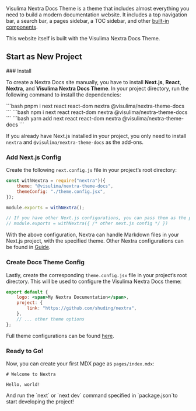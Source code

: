
Visulima Nextra Docs Theme is a theme that includes almost everything you need to build a modern documentation website. It includes a top navigation bar, a search bar, a pages sidebar, a TOC sidebar, and other [built-in components](/docs/nextra-theme-docs/writing-content/components).

This website itself is built with the Visulima Nextra Docs Theme.

## Start as New Project

<Steps>
### Install

To create a Nextra Docs site manually, you have to install **Next.js**, **React**, **Nextra**, and **Visulima Nextra Docs Theme**. In your project directory, run the following command to install the dependencies:

<Tabs>
    <Tab title="pnpm">```bash pnpm i next react react-dom nextra @visulima/nextra-theme-docs ```</Tab>
    <Tab title="npm">```bash npm i next react react-dom nextra @visulima/nextra-theme-docs ```</Tab>
    <Tab title="yarn">```bash yarn add next react react-dom nextra @visulima/nextra-theme-docs ```</Tab>
</Tabs>

<Callout>If you already have Next.js installed in your project, you only need to install `nextra` and `@visulima/nextra-theme-docs` as the add-ons.</Callout>

### Add Next.js Config

Create the following `next.config.js` file in your project’s root directory:

```js filename="next.config.js"
const withNextra = require("nextra")({
    theme: "@visulima/nextra-theme-docs",
    themeConfig: "./theme.config.jsx",
});

module.exports = withNextra();

// If you have other Next.js configurations, you can pass them as the parameter:
// module.exports = withNextra({ /* other next.js config */ })
```

With the above configuration, Nextra can handle Markdown files in your Next.js project, with the specified theme. Other Nextra configurations can be found in [Guide](https://nextra.site/docs/guide).

### Create Docs Theme Config

Lastly, create the corresponding `theme.config.jsx` file in your project’s root directory. This will be used to configure the Visulima Nextra Docs theme:

```jsx filename="theme.config.jsx"
export default {
    logo: <span>My Nextra Documentation</span>,
    project: {
        link: "https://github.com/shuding/nextra",
    },
    // ... other theme options
};
```

Full theme configurations can be found [here](/docs/nextra-theme-docs/configuration/theme).

### Ready to Go!

Now, you can create your first MDX page as `pages/index.mdx`:

```mdx filename="pages/index.mdx"
# Welcome to Nextra

Hello, world!
```

<span className="flex gap-4">
    And run the `next` or `next dev` command specified in `package.json`to start developing the project! <PartyPopper size={24} className="mt-0.5" />
</span>

</Steps>
